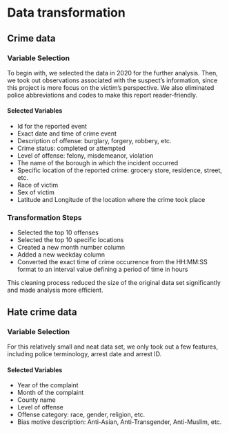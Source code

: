 # Data transformation

## Crime data 

### Variable Selection 
To begin with, we selected the data in 2020 for the further analysis. Then, we took out observations associated with the suspect's information, since this project is more focus on the victim's perspective. We also eliminated police abbreviations and codes to make this report reader-friendly. 

#### Selected Variables 
- Id for the reported event 
- Exact date and time of crime event 
- Description of offense: burglary, forgery, robbery, etc. 
- Crime status: completed or attempted 
- Level of offense: felony, misdemeanor, violation 
- The name of the borough in which the incident occurred 
- Specific location of the reported crime: grocery store, residence, street, etc. 
- Race of victim 
- Sex of victim 
- Latitude and Longitude of the location where the crime took place 

### Transformation Steps 
- Selected the top 10 offenses 
- Selected the top 10 specific locations 
- Created a new month number column 
- Added a new weekday column 
- Converted the exact time of crime occurrence from the HH:MM:SS format to an interval value defining a period of time in hours 

This cleaning process reduced the size of the original data set significantly and made analysis more efficient. 

## Hate crime data

### Variable Selection 
For this relatively small and neat data set, we only took out a few features, including police terminology, arrest date and arrest ID.


#### Selected Variables 
- Year of the complaint 
- Month of the complaint 
- County name 
- Level of offense 
- Offense category: race, gender, religion, etc. 
- Bias motive description: Anti-Asian, Anti-Transgender, Anti-Muslim, etc.
